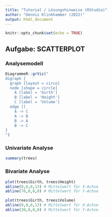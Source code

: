 ```yaml
---
title: "Tutorial / Lösungshinweise (RStudio)"
author: "Dennis Klinkhammer (2022)"
output: html_document
---
```


```r
knitr::opts_chunk$set(echo = TRUE)
```

## Aufgabe: SCATTERPLOT

### Analysemodell

```r
DiagrammeR::grViz("
digraph {
  graph [layout = circo]
  node [shape = circle]
    A [label = 'Girth']
    B [label = 'Height']
    C [label = 'Volume']
  edge []
    A -> C
    A -> B
    B -> A
    B -> C
}
")
```

### Univariate Analyse

```r
summary(trees)
```

### Bivariate Analyse

```r
plot(trees$Girth, trees$Height)
abline(0,0,0,13) # Mittelwert für X-Achse
abline(76,0,0,0) # Mittelwert für Y-Achse
```

```r
plot(trees$Girth, trees$Volume)
abline(0,0,0,13) # Mittelwert für X-Achse
abline(30,0,0,0) # Mittelwert für Y-Achse
```
